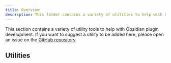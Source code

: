 ```yaml
---
title: Overview
description: This folder contains a variety of utilities to help with Obsidian plugin development.
---
```



This section contains a variety of utility tools to help with Obsidian plugin development.
If you want to suggest a utility to be added here, please open an issue on the [GitHub repository](https://github.com/Fevol/obsidian-notes/issues).


## Utilities

<CardGrid stagger>
    <LinkCardIcon
        icon="seti:favicon"
        title="Icons"
        href="/obsidian-notes/utils/icons"
        description="Search for Obsidian icons by their identifier, version, ..."
    />
</CardGrid>
